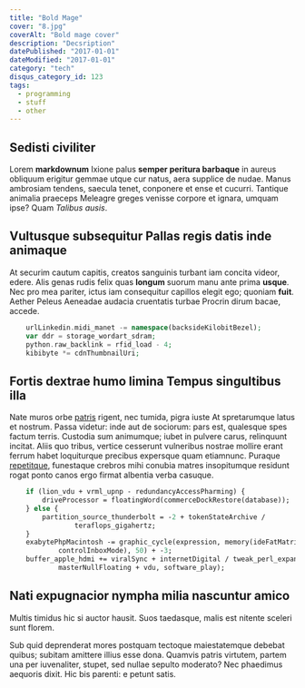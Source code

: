 ```yaml
---
title: "Bold Mage"
cover: "8.jpg"
coverAlt: "Bold mage cover"
description: "Decsription"
datePublished: "2017-01-01"
dateModified: "2017-01-01"
category: "tech"
disqus_category_id: 123
tags:
  - programming
  - stuff
  - other
---
```


## Sedisti civiliter

Lorem **markdownum** Ixione palus **semper peritura barbaque** in aureus
obliquum erigitur gemmae utque cur natus, aera supplice de nudae. Manus
ambrosiam tendens, saecula tenet, conponere et ense et cucurri. Tantique
animalia praeceps Meleagre greges venisse corpore et ignara, umquam ipse? Quam
_Talibus ausis_.

## Vultusque subsequitur Pallas regis datis inde animaque

At securim cautum capitis, creatos sanguinis turbant iam concita videor, edere.
Alis genas rudis felix quas **longum** suorum manu ante prima **usque**. Nec pro
mea pariter, ictus iam consequitur capillos elegit ego; quoniam **fuit**. Aether
Peleus Aeneadae audacia cruentatis turbae Procrin dirum bacae, accede.

```php
    urlLinkedin.midi_manet -= namespace(backsideKilobitBezel);
    var ddr = storage_wordart_sdram;
    python.raw_backlink = rfid_load - 4;
    kibibyte *= cdnThumbnailUri;
```

## Fortis dextrae humo limina Tempus singultibus illa

Nate muros orbe [patris](http://debebuntilla.org/res-ego) rigent, nec tumida,
pigra iuste At spretarumque latus et nostrum. Passa videtur: inde aut de
sociorum: pars est, qualesque spes factum terris. Custodia sum animumque; iubet
in pulvere carus, relinquunt incitat. Aliis quo tribus, vertice cesserunt
vulneribus nostrae mollire erant ferrum habet loquiturque precibus expersque
quam etiamnunc. Puraque [repetitque](http://mihi-aiax.io/suaferunt.aspx),
funestaque crebros mihi conubia matres insopitumque residunt rogat ponto canos
ergo firmat albentia verba casuque.

```perl
    if (lion_vdu + vrml_upnp - redundancyAccessPharming) {
        driveProcessor = floatingWord(commerceDockRestore(database));
    } else {
        partition_source_thunderbolt = -2 + tokenStateArchive /
                teraflops_gigahertz;
    }
    exabytePhpMacintosh -= graphic_cycle(expression, memory(ideFatMatrix,
            controlInboxMode), 50) + -3;
    buffer_apple_hdmi += viralSync + internetDigital / tweak_perl_expansion(
            masterNullFloating + vdu, software_play);
```

## Nati expugnacior nympha milia nascuntur amico

Multis timidus hic si auctor hausit. Suos taedasque, malis est nitente sceleri
sunt florem.

Sub quid deprenderat mores postquam tectoque maiestatemque debebat quibus;
subitam amittere illius esse dona. Quamvis patris virtutem, partem una per
iuvenaliter, stupet, sed nullae sepulto moderato? Nec phaedimus aequoris dixit.
Hic bis parenti: e petunt satis.
